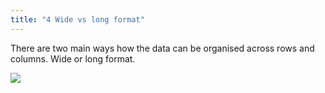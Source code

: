 ```yaml
---
title: "4 Wide vs long format"
---
```


There are two main ways how the data can be organised across rows and columns. Wide or long format.

![](images/clipboard-1688243952.png)
